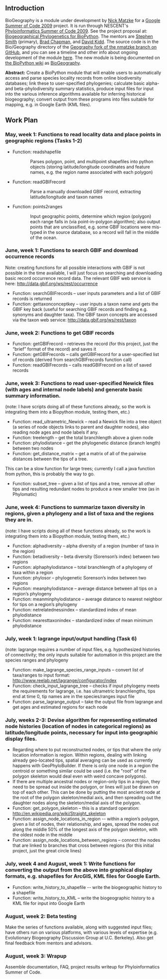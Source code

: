 ==Introduction==

BioGeography is a module under development by [[User:Matzke|Nick Matzke]] for a [http://socghop.appspot.com/program/home/google/gsoc2009 Google Summer of Code 2009] project.  It is run through NESCENT's [https://www.nescent.org/wg_phyloinformatics/Phyloinformatics_Summer_of_Code_2009 Phyloinformatics Summer of Code 2009]. See the project proposal at: [http://socghop.appspot.com/student_project/show/google/gsoc2009/nescent/t124022798250 Biogeographical Phylogenetics for BioPython]. The mentors are [http://blackrim.org/ Stephen Smith] (primary), [http://bcbio.wordpress.com/ Brad Chapman], and [http://evoviz.nescent.org/ David Kidd].  The source code is in the Bio/Geography directory of the [http://github.com/nmatzke/biopython/tree/Geography Geography fork of the nmatzke branch on  GitHub], and you can see a timeline and other info about ongoing development of the module [http://biopython.org/wiki/BioGeography here]. The new module is being documented on [http://www.biopython.org/wiki/Main_Page the BioPython wiki] as [http://biopython.org/wiki/BioGeography BioGeography].

'''Abstract:''' Create a BioPython module that will enable users to automatically access and parse species locality records from online biodiversity databases; link these to user-specified phylogenies; calculate basic alpha- and beta-phylodiversity summary statistics, produce input files for input into the various inference algorithms available for inferring historical biogeography; convert output from these programs into files suitable for mapping, e.g. in Google Earth (KML files).

==Work Plan==

===May, week 1: Functions to read locality data and place points in geographic regions (Tasks 1-2)===
* Function: readshapefile
::Parses polygon, point, and multipoint shapefiles into python objects (storing latitude/longitude coordinates and feature names, e.g. the region name associated with each polygon)
* Function: readGBIFrecord
::Parse a manually downloaded GBIF record, extracting latitude/longitude and taxon names
* Function: points2ranges
::Input geographic points, determine which region (polygon) each range falls in (via point-in-polygon algorithm); also output points that are unclassified, e.g. some GBIF locations were mis-typed in the source database, so a record will fall in the middle of the ocean.

===June, week 1: Functions to search GBIF and download occurrence records===

Note: creating functions for all possible interactions with GBIF is not possible in the time available, I will just focus on searching and downloading basic record occurrence record data.  The relevant GBIF web service is here: http://data.gbif.org/ws/rest/occurrence 

* Function: searchGBIFrecords – user inputs parameters and a list of GBIF records is returned
* Function: gettaxonconceptkey – user inputs a taxon name and gets the GBIF key back (useful for searching GBIF records and finding e.g. synonyms and daughter taxa).  The GBIF taxon concepts are accessed via the taxon web service: http://data.gbif.org/ws/rest/taxon 

===June, week 2: Functions to get GBIF records===
* Function: getGBIFrecord – retrieves the record (for this project, just the “brief” format of the record) and saves it
* Function: getGBIFrecords – calls getGBIFrecord for a user-specified list of records (derived from searchGBIFrecords function call)
* Function: readGBIFrecords – calls readGBIFrecord on a list of saved records

===June, week 3: Functions to read user-specified Newick files (with ages and internal node labels) and generate basic summary information.===

(note: I have scripts doing all of these functions already, so the work is integrating them into a Biopython module, testing them, etc.)

* Function: read_ultrametric_Newick – read a Newick file into a tree object (a series of node objects links to parent and daughter nodes), also reading node ages and node labels if any.
* Function: treelength – get the total branchlength above a given node
* Function: phylodistance – get the phylogenetic distance (branch length) between two nodes
* Function: get_distance_matrix – get a matrix of all of the pairwise distances between the tips of a tree.  

This can be a slow function for large trees; currently I call a java function from python, this is probably the way to go.

* Function: subset_tree – given a list of tips and a tree, remove all other tips and resulting redundant nodes to produce a new smaller tree (as in Phylomatic)

===June, week 4: Functions to summarize taxon diversity in regions, given a phylogeny and a list of taxa and the regions they are in.===

(note: I have scripts doing all of these functions already, so the work is integrating them into a Biopython module, testing them, etc.)

* Function: alphadiversity – alpha diversity of a region (number of taxa in the region)
* Function: betadiversity – beta diversity (Sorenson’s index) between two regions
* Function: alphaphylodistance – total branchlength of a phylogeny of taxa within a region
* Function: phylosor – phylogenetic Sorenson’s index between two regions
* Function: meanphylodistance – average distance between all tips on a region’s phylogeny
* Function: meanminphylodistance – average distance to nearest neighbor for tips on a region’s phylogeny
* Function: netrelatednessindex – standardized index of mean phylodistance
* Function: nearesttaxonindex – standardized index of mean minimum phylodistance


===July, week 1: lagrange input/output handling (Task 6)===

(note: lagrange requires a number of input files, e.g. hypothesized histories of connectivity; the only inputs suitable for automation in this project are the species ranges and phylogeny

* Function: make_lagrange_species_range_inputs – convert list of taxa/ranges to input format: http://www.reelab.net/lagrange/configurator/index 
* Function: check_input_lagrange_tree – checks if input phylogeny meets the requirements for lagrange, i.e. has ultrametric branchlengths, tips end at time 0, tip names are in the species/ranges input file
* Function: parse_lagrange_output – take the output file from lagrange and get ages and estimated regions for each node

===July, weeks 2-3: Devise algorithm for representing estimated node histories (location of nodes in categorical regions) as latitude/longitude points, necessary for input into geographic display files.===

* Regarding where to put reconstructed nodes, or tips that where the only location information is region.  Within regions, dealing with linking already geo-located tips, spatial averaging can be used as currently happens with GeoPhyloBuilder.    If there is only one node in a region the centroid or something similar could be used (i.e. the "root" of the polygon skeleton would deal even with weird concave polygons).  
* If there are multiple ancestral nodes or region-only tips in a region, they need to be spread out inside the polygon, or lines will just be drawn on top of each other.  This can be done by putting the most ancient node at the root of the polygon skeleton/medial axis, and then spreading out the daughter nodes along the skeleton/medial axis of the polygon.
* Function: get_polygon_skeleton – this is a standard operation: http://en.wikipedia.org/wiki/Straight_skeleton 
* Function: assign_node_locations_in_region -- within a region’s polygon, given a list of nodes, their relationship, and ages, spread the nodes out along the middle 50% of the longest axis of the polygon skeleton, with the oldest node in the middle
* Function: assign_node_locations_between_regions – connect the nodes that are linked to branches that cross between regions (for this initial project, just the great circle lines)

===July, week 4 and August, week 1: Write functions for converting the output from the above into graphical display formats, e.g. shapefiles for ArcGIS, KML files for Google Earth.===
* Function: write_history_to_shapefile -- write the biogeographic history to a shapefile
* Function: write_history_to_KML – write the biogeographic history to a KML file for input into Google Earth

===August, week 2: Beta testing===

Make the series of functions available, along with suggested input files; have others run on various platforms, with various levels of expertise (e.g. Evolutionary Biogeography Discussion Group at U.C. Berkeley). Also get final feedback from mentors and advisors.

===August, week 3: Wrapup===

Assemble documentation, FAQ, project results writeup for Phyloinformatics Summer of Code.